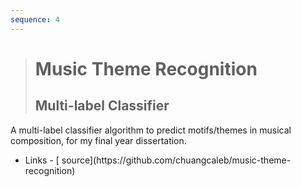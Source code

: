 ```yaml
---
sequence: 4
---
```



> # Music Theme Recognition
>
> ## Multi-label Classifier

A multi-label classifier algorithm to predict motifs/themes in musical composition, for my final year dissertation.

- <Icon name="lucide:link" />
  <span class="sr-only">Links</span>
  - [<Icon name="mdi:github" /> source](https://github.com/chuangcaleb/music-theme-recognition)
